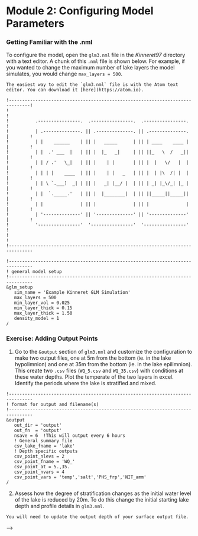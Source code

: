 # Module 2: Configuring Model Parameters {#C03_1 -}

### Getting Familiar with the .nml {#C03_2 -}

To configure the model, open the `glm3.nml` file in the *Kinneret97* directory with a text editor. A chunk of this `.nml` file is shown below. For example, if you wanted to change the maximum number of lake layers the model simulates, you would change `max_layers = 500`.

```block2
The easiest way to edit the `glm3.nml` file is with the Atom text editor. You can download it [here](https://atom.io).
```


```{style="max-height: 400px;"}
!------------------------------------------------------------------------------!
!                                                                              !
!          .----------------.  .----------------.  .----------------.          !
!          | .--------------. || .--------------. || .--------------. |        !
!          | |    ______    | || |   _____      | || | ____    ____ | |        !
!          | |  .' ___  |   | || |  |_   _|     | || ||_   \  /   _|| |        !
!          | | / .'   \_|   | || |    | |       | || |  |   \/   |  | |        !
!          | | | |    ____  | || |    | |   _   | || |  | |\  /| |  | |        !
!          | | \ `.___]  _| | || |   _| |__/ |  | || | _| |_\/_| |_ | |        !
!          | |  `._____.'   | || |  |________|  | || ||_____||_____|| |        !
!          | |              | || |              | || |              | |        !
!          | '--------------' || '--------------' || '--------------' |        !
!          '----------------'  '----------------'  '----------------'          !
!                                                                              !
!-------------------------------------------------------------------------------

!-------------------------------------------------------------------------------
! general model setup
!-------------------------------------------------------------------------------
&glm_setup
   sim_name = 'Example Kinneret GLM Simulation'
   max_layers = 500
   min_layer_vol = 0.025
   min_layer_thick = 0.15
   max_layer_thick = 1.50
   density_model = 1
/
```

### Exercise: Adding Output Points {#C03_3 -}

1) Go to the `&output` section of `glm3.nml` and customize the configuration to make two output files, one at 5m from the bottom (ie. in the lake hypolimnion) and one at 35m from the bottom (ie. in the lake epilimnion). This create two `.csv` files (`WQ_5.csv` and `WQ_35.csv`) with conditions at these water depths. Plot the temperate of the two layers in excel. Identify the periods where the lake is stratified and mixed.

```{style="max-height: 239px;"}
!-------------------------------------------------------------------------------
! format for output and filename(s)
!-------------------------------------------------------------------------------
&output
   out_dir = 'output'
   out_fn  = 'output'
   nsave = 6  !This will output every 6 hours
   ! General summary file
   csv_lake_fname = 'lake'
   ! Depth specific outputs
   csv_point_nlevs = 2 
   csv_point_fname = 'WQ_'
   csv_point_at = 5.,35.
   csv_point_nvars = 4
   csv_point_vars = 'temp','salt','PHS_frp','NIT_amm'
/
```

2) Assess how the degree of stratification changes as the initial water level of the lake is reduced by 20m. To do this change the initial starting lake depth and profile details in `glm3.nml`.

```block2
You will need to update the output depth of your surface output file.
```




<!-- ### Exercises {#M8_9 -} -->

<!-- #### Lake Stratification {#M8_10 -} -->

<!-- The simulation in the *Kinneret97* directory is an example 40m deep, monomictic lake that is used to supply drinking water and support an active fishery. -->

<!-- Before running the model, open the file `glm3.nml` in a text editor and inspect the model setup etc. This file is the main configuration file that drives the model. The file `glm3.nml` has several key sections in it related to the model domain and parameters, the sources of boundary condition data, and details of outputs. Scan the parameters, e.g. number of layers, light extinction coefficient, mixing coefficient etc. -->

<!-- Once the model has run, you can inspect the results. There are three ways to look at output: -->

<!-- - Via the time-depth contour plots that appear during the run (configured via `plots.nml`) -->
<!-- - Further information on the daily water and energy balance is in the output file `lake.csv` -->
<!-- - Time series values of selected state variables (e.g. temperature, salinity, etc...) can be requested for a specific depth (depth above bottom) – this is setup in `&outputs` (eg. `WQ_5.csv`) -->

<!-- 1) Draw a schematic picture of the lake, the relevant boundary conditions (both related to water -->
<!-- fluxes and energy fluxes). -->
<!-- 2) Identify and open the boundary condition input files - these are csv files containing time-series of meteorological information, and inflow and outflow volumes. These files can be opened in Excel or a text-editor. Find where these files are called from within `glm3.nml`. -->
<!-- 3) Plot the lake water balance – volume, water level and fluxes including inflows, outflows, rainfall and evaporation (refer to columns in `lake.csv`, and copy the appropriate data into your own excel spreadsheet). -->

<!-- <center> -->
<!-- ```{r module8-5, echo=FALSE, fig.cap="Schematic diagram of water balance components.", out.width = '75%'} -->
<!-- knitr::include_graphics("images/09-module8/picture2.png") -->
<!-- ``` -->
<!-- </center> -->

<!-- <!-- add in equation from slide --> -->


<!-- 4) Plot the surface heat fluxes such as shortwave, longwave, sensible heat latent heat (refer to columns in `lake.csv`). -->

<!-- <center> -->
<!-- ```{r module8-6, echo=FALSE, fig.cap="Schematic diagram of surface heat fluxes impacting lake water temperature. For a description of the heat flux terms refer to the [GLM paper](https://gmd.copernicus.org/articles/12/473/2019/)", out.width = '75%'} -->
<!-- knitr::include_graphics("images/09-module8/picture3.png") -->
<!-- ``` -->
<!-- </center> -->


<!-- #### The Ecosystem Model {#M8_11 -} -->

